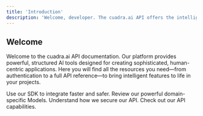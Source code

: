 ```yaml
---
title: 'Introduction'
description: 'Welcome, developer. The cuadra.ai API offers the intelligent building blocks for your applications. Use this documentation to harness the power of structured, human-aware AI.'
---
```


## Welcome

Welcome to the cuadra.ai API documentation. Our platform provides powerful, structured AI tools designed for creating sophisticated, human-centric applications. Here you will find all the resources you need—from authentication to a full API reference—to bring intelligent features to life in your projects.

<CardGroup cols={2}>
    <Card
        title="SDK"
        icon="code"
        href="/api-reference/sdk"
    >
        Use our SDK to integrate faster and safer.
    </Card>
    <Card
        title="Our Models"
        icon="microchip-ai"
        href="/api-reference/models"
    >
        Review our powerful domain-specific Models.
    </Card>
    <Card
        title="Authentication"
        icon="lock"
        href="/api-reference/authentication"
    >
        Understand how we secure our API.
    </Card>
    <Card
        title="Endpoints"
        icon="globe"
        href="/api-reference/chat/new-chat"
    >
        Check out our API capabilities.
    </Card>
</CardGroup>
